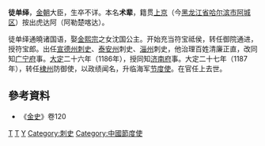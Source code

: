 '''徒单绎'''，[[金朝|金朝]]大臣，生卒不详。本名'''术辈'''，籍贯[[金上京|上京]]（今[[黑龙江省|黑龙江省]][[哈尔滨市|哈尔滨市]][[阿城区|阿城区]]）按出虎达阿（阿勒楚喀达）。

徒单绎通曉诸国语，娶[[金熙宗|金熙宗]]之女沈国公主。开始充当符宝祗侯，转任御院通进，授符宝郎。出任[[宣德州|宣德州]][[刺史|刺史]]、[[泰安州|泰安州]]刺史、[[淄州|淄州]]刺史，他治理百姓清廉正直，改同知[[广宁府|广宁府]]事。[[大定_(金朝)|大定]]二十六年（1186年），授同知[[济南府|济南府]]事。大定二十七年（1187年），转任[[棣州|棣州]]防御使，以政绩闻名，升临海军[[节度使|节度使]]。在官任上去世。
== 參考資料 ==
* 《[[金史|金史]]》卷120
[[Category:金朝驸马|T]]
[[Category:金朝官员|T]]
[[Category:徒单氏|Y]]
[[Category:刺史|Category:刺史]]
[[Category:中國節度使|Category:中國節度使]]